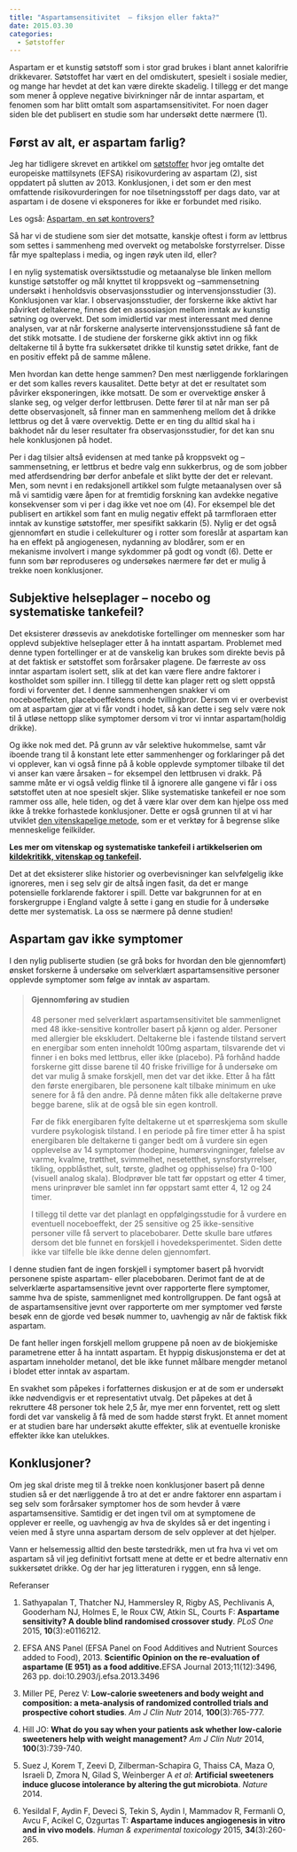 ```yaml
---
title: "Aspartamsensitivitet  – fiksjon eller fakta?"
date: 2015.03.30
categories: 
  - Søtstoffer
---
```


Aspartam er et kunstig søtstoff som i stor grad brukes i blant annet kalorifrie drikkevarer. Søtstoffet har vært en del omdiskutert, spesielt i sosiale medier, og mange har hevdet at det kan være direkte skadelig. I tillegg er det mange som mener å oppleve negative bivirkninger når de inntar aspartam, et fenomen som har blitt omtalt som aspartamsensitivitet. For noen dager siden ble det publisert en studie som har undersøkt dette nærmere (1).

## Først av alt, er aspartam farlig?

Jeg har tidligere skrevet en artikkel om [søtstoffer](sotstoffer.qmd "Søtstoffer") hvor jeg omtalte det europeiske mattilsynets (EFSA) risikovurdering av aspartam (2), sist oppdatert på slutten av 2013. Konklusjonen, i det som er den mest omfattende risikovurderingen for noe tilsetningsstoff per dags dato, var at aspartam i de dosene vi eksponeres for ikke er forbundet med risiko.

Les også: [Aspartam, en søt kontrovers?](aspartam-sot-kontrovers.qmd "Aspartam, en søt kontrovers?")

Så har vi de studiene som sier det motsatte, kanskje oftest i form av lettbrus som settes i sammenheng med overvekt og metabolske forstyrrelser. Disse får mye spalteplass i media, og ingen røyk uten ild, eller?

I en nylig systematisk oversiktsstudie og metaanalyse ble linken mellom kunstige søtstoffer og mål knyttet til kroppsvekt og –sammensetning undersøkt i henholdsvis observasjonsstudier og intervensjonsstudier (3). Konklusjonen var klar. I observasjonsstudier, der forskerne ikke aktivt har påvirket deltakerne, finnes det en assosiasjon mellom inntak av kunstig søtning og overvekt. Det som imidlertid var mest interessant med denne analysen, var at når forskerne analyserte intervensjonsstudiene så fant de det stikk motsatte. I de studiene der forskerne gikk aktivt inn og fikk deltakerne til å bytte fra sukkersøtet drikke til kunstig søtet drikke, fant de en positiv effekt på de samme målene.

Men hvordan kan dette henge sammen? Den mest nærliggende forklaringen er det som kalles revers kausalitet. Dette betyr at det er resultatet som påvirker eksponeringen, ikke motsatt. De som er overvektige ønsker å slanke seg, og velger derfor lettbrusen. Dette fører til at når man ser på dette observasjonelt, så finner man en sammenheng mellom det å drikke lettbrus og det å være overvektig. Dette er en ting du alltid skal ha i bakhodet når du leser resultater fra observasjonsstudier, for det kan snu hele konklusjonen på hodet.

Per i dag tilsier altså evidensen at med tanke på kroppsvekt og –sammensetning, er lettbrus et bedre valg enn sukkerbrus, og de som jobber med atferdsendring bør derfor anbefale et slikt bytte der det er relevant. Men, som nevnt i en redaksjonell artikkel som fulgte metaanalysen over så må vi samtidig være åpen for at fremtidig forskning kan avdekke negative konsekvenser som vi per i dag ikke vet noe om (4). For eksempel ble det publisert en artikkel som fant en mulig negativ effekt på tarmfloraen etter inntak av kunstige søtstoffer, mer spesifikt sakkarin (5). Nylig er det også gjennomført en studie i cellekulturer og i rotter som foreslår at aspartam kan ha en effekt på angiogenesen, nydanning av blodårer, som er en mekanisme involvert i mange sykdommer på godt og vondt (6). Dette er funn som bør reproduseres og undersøkes nærmere før det er mulig å trekke noen konklusjoner.

## Subjektive helseplager – nocebo og systematiske tankefeil?

Det eksisterer drøssevis av anekdotiske fortellinger om mennesker som har opplevd subjektive helseplager etter å ha inntatt aspartam. Problemet med denne typen fortellinger er at de vanskelig kan brukes som direkte bevis på at det faktisk er søtstoffet som forårsaker plagene. De færreste av oss inntar aspartam isolert sett, slik at det kan være flere andre faktorer i kostholdet som spiller inn. I tillegg til dette kan plager rett og slett oppstå fordi vi forventer det. I denne sammenhengen snakker vi om noceboeffekten, placeboeffektens onde tvillingbror. Dersom vi er overbevist om at aspartam gjør at vi får vondt i hodet, så kan dette i seg selv være nok til å utløse nettopp slike symptomer dersom vi tror vi inntar aspartam(holdig drikke).

Og ikke nok med det. På grunn av vår selektive hukommelse, samt vår iboende trang til å konstant lete etter sammenhenger og forklaringer på det vi opplever, kan vi også finne på å koble opplevde symptomer tilbake til det vi anser kan være årsaken – for eksempel den lettbrusen vi drakk. På samme måte er vi også veldig flinke til å ignorere alle gangene vi får i oss søtstoffet uten at noe spesielt skjer. Slike systematiske tankefeil er noe som rammer oss alle, hele tiden, og det å være klar over dem kan hjelpe oss med ikke å trekke forhastede konklusjoner. Dette er også grunnen til at vi har utviklet [den vitenskapelige metode](kildekritikk/vitenskapelig-metode.qmd "Den vitenskapelige metode"), som er et verktøy for å begrense slike menneskelige feilkilder.

**Les mer om vitenskap og systematiske tankefeil i artikkelserien om [kildekritikk, vitenskap og tankefeil](../kildekritikk.qmd "Kildekritikk, vitenskap og tankefeil").**

Det at det eksisterer slike historier og overbevisninger kan selvfølgelig ikke ignoreres, men i seg selv gir de altså ingen fasit, da det er mange potensielle forklarende faktorer i spill. Dette var bakgrunnen for at en forskergruppe i England valgte å sette i gang en studie for å undersøke dette mer systematisk. La oss se nærmere på denne studien!

## Aspartam gav ikke symptomer

I den nylig publiserte studien (se grå boks for hvordan den ble gjennomført) ønsket forskerne å undersøke om selverklært aspartamsensitive personer opplevde symptomer som følge av inntak av aspartam.

> #### Gjennomføring av studien
>
> 48 personer med selverklært aspartamsensitivitet ble sammenlignet med 48 ikke-sensitive kontroller basert på kjønn og alder. Personer med allergier ble ekskludert. Deltakerne ble i fastende tilstand servert en energibar som enten inneholdt 100mg aspartam, tilsvarende det vi finner i en boks med lettbrus, eller ikke (placebo). På forhånd hadde forskerne gitt disse barene til 40 friske frivillige for å undersøke om det var mulig å smake forskjell, men det var det ikke. Etter å ha fått den første energibaren, ble personene kalt tilbake minimum en uke senere for å få den andre. På denne måten fikk alle deltakerne prøve begge barene, slik at de også ble sin egen kontroll.
>
> Før de fikk energibaren fylte deltakerne ut et spørreskjema som skulle vurdere psykologisk tilstand. I en periode på fire timer etter å ha spist energibaren ble deltakerne ti ganger bedt om å vurdere sin egen opplevelse av 14 symptomer (hodepine, humørsvingninger, følelse av varme, kvalme, trøtthet, svimmelhet, nesetetthet, synsforstyrrelser, tikling, oppblåsthet, sult, tørste, gladhet og opphisselse) fra 0-100 (visuell analog skala). Blodprøver ble tatt før oppstart og etter 4 timer, mens urinprøver ble samlet inn før oppstart samt etter 4, 12 og 24 timer.
>
> I tillegg til dette var det planlagt en oppfølgingsstudie for å vurdere en eventuell noceboeffekt, der 25 sensitive og 25 ikke-sensitive personer ville få servert to placebobarer. Dette skulle bare utføres dersom det ble funnet en forskjell i hovedeksperimentet. Siden dette ikke var tilfelle ble ikke denne delen gjennomført.

I denne studien fant de ingen forskjell i symptomer basert på hvorvidt personene spiste aspartam- eller placebobaren. Derimot fant de at de selverklærte aspartamsensitive jevnt over rapporterte flere symptomer, samme hva de spiste, sammenlignet med kontrollgruppen. De fant også at de aspartamsensitive jevnt over rapporterte om mer symptomer ved første besøk enn de gjorde ved besøk nummer to, uavhengig av når de faktisk fikk aspartam.

De fant heller ingen forskjell mellom gruppene på noen av de biokjemiske parametrene etter å ha inntatt aspartam. Et hyppig diskusjonstema er det at aspartam inneholder metanol, det ble ikke funnet målbare mengder metanol i blodet etter inntak av aspartam.

En svakhet som påpekes i forfatternes diskusjon er at de som er undersøkt ikke nødvendigvis er et representativt utvalg. Det påpekes at det å rekruttere 48 personer tok hele 2,5 år, mye mer enn forventet, rett og slett fordi det var vanskelig å få med de som hadde størst frykt. Et annet moment er at studien bare har undersøkt akutte effekter, slik at eventuelle kroniske effekter ikke kan utelukkes.

## Konklusjoner?

Om jeg skal driste meg til å trekke noen konklusjoner basert på denne studien så er det nærliggende å tro at det er andre faktorer enn aspartam i seg selv som forårsaker symptomer hos de som hevder å være aspartamsensitive. Samtidig er det ingen tvil om at symptomene de opplever er reelle, og uavhengig av hva de skyldes så er det ingenting i veien med å styre unna aspartam dersom de selv opplever at det hjelper.

Vann er helsemessig alltid den beste tørstedrikk, men ut fra hva vi vet om aspartam så vil jeg definitivt fortsatt mene at dette er et bedre alternativ enn sukkersøtet drikke. Og der har jeg litteraturen i ryggen, enn så lenge.

Referanser

1.  Sathyapalan T, Thatcher NJ, Hammersley R, Rigby AS, Pechlivanis A, Gooderham NJ, Holmes E, le Roux CW, Atkin SL, Courts F: **Aspartame sensitivity? A double blind randomised crossover study**. *PLoS One* 2015, **10**(3):e0116212.

2.  EFSA ANS Panel (EFSA Panel on Food Additives and Nutrient Sources added to Food), 2013. **Scientific Opinion on the re-evaluation of aspartame (E 951) as a food additive.**EFSA Journal 2013;11(12):3496, 263 pp. doi:10.2903/j.efsa.2013.3496

3.  Miller PE, Perez V: **Low-calorie sweeteners and body weight and composition: a meta-analysis of randomized controlled trials and prospective cohort studies**. *Am J Clin Nutr* 2014, **100**(3):765-777.

4.  Hill JO: **What do you say when your patients ask whether low-calorie sweeteners help with weight management?** *Am J Clin Nutr* 2014, **100**(3):739-740.

5.  Suez J, Korem T, Zeevi D, Zilberman-Schapira G, Thaiss CA, Maza O, Israeli D, Zmora N, Gilad S, Weinberger A *et al*: **Artificial sweeteners induce glucose intolerance by altering the gut microbiota**. *Nature* 2014.

6.  Yesildal F, Aydin F, Deveci S, Tekin S, Aydin I, Mammadov R, Fermanli O, Avcu F, Acikel C, Ozgurtas T: **Aspartame induces angiogenesis in vitro and in vivo models**. *Human & experimental toxicology* 2015, **34**(3):260-265.
